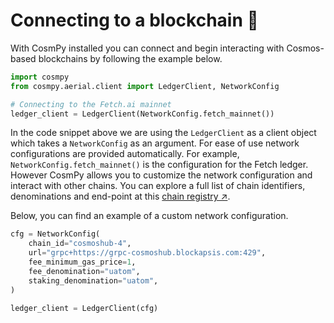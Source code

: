 # Connecting to a blockchain 🔗

With CosmPy installed you can connect and begin interacting with Cosmos-based blockchains by following the example below.

```py copy
import cosmpy
from cosmpy.aerial.client import LedgerClient, NetworkConfig

# Connecting to the Fetch.ai mainnet
ledger_client = LedgerClient(NetworkConfig.fetch_mainnet())
```

In the code snippet above we are using the `LedgerClient` as a client object which takes a `NetworkConfig` as an argument. For ease of use network configurations are provided automatically. For example, `NetworkConfig.fetch_mainnet()` is the configuration for the Fetch ledger. However CosmPy allows you to customize the network configuration and interact with other chains. You can explore a full list of chain identifiers, denominations and end-point at this [chain registry ↗️](https://github.com/cosmos/chain-registry/).

Below, you can find an example of a custom network configuration.

```py copy
cfg = NetworkConfig(
    chain_id="cosmoshub-4",
    url="grpc+https://grpc-cosmoshub.blockapsis.com:429",
    fee_minimum_gas_price=1,
    fee_denomination="uatom",
    staking_denomination="uatom",
)

ledger_client = LedgerClient(cfg)
```
